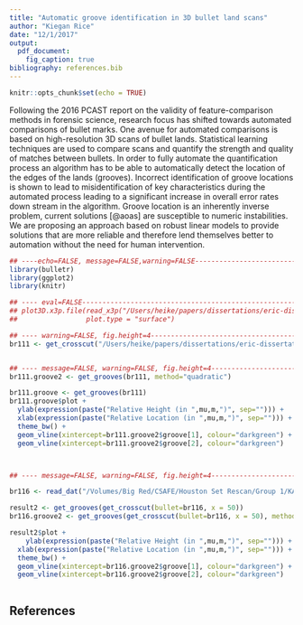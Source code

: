 ```yaml
---
title: "Automatic groove identification in 3D bullet land scans"
author: "Kiegan Rice"
date: "12/1/2017"
output: 
  pdf_document:
    fig_caption: true
bibliography: references.bib
---
```


```r
knitr::opts_chunk$set(echo = TRUE)
```

Following the 2016 PCAST report on the validity of feature-comparison methods in forensic science, research focus has shifted towards automated comparisons of bullet marks. One avenue for automated comparisons is based on high-resolution 3D scans of bullet lands. 
Statistical learning techniques are used to compare scans and quantify the strength and quality of matches between bullets.
In order to fully automate the quantification process an algorithm has to be able to automatically detect the location of the edges of the lands (grooves). Incorrect identification of groove locations is shown to lead to misidentification of key characteristics during the automated process leading to a significant increase in overall error rates down stream in the algorithm. Groove location is an inherently inverse problem, current solutions [@aoas] are susceptible to numeric instabilities. We are proposing an approach based on robust linear models to provide solutions that are more reliable and therefore lend themselves better to automation without the need for human intervention. 

\begin{figure}[hbtp]
\centering
\includegraphics[width=.9\textwidth]{abstract_files/figure-latex/figure-1.pdf}
\includegraphics[width=.9\textwidth]{abstract_files/figure-latex/figure-2.pdf}
\caption{\label{fig1}Groove identification in crosscuts of two bullet lands. The vertical blue lines indicate locations of the left and right groove. At the top, the groove identifaction works well, the bottom proves more challenging.}
\end{figure}

```r
## ----echo=FALSE, message=FALSE,warning=FALSE-----------------------------
library(bulletr)
library(ggplot2)
library(knitr)

## ---- eval=FALSE---------------------------------------------------------
## plot3D.x3p.file(read_x3p("/Users/heike/papers/dissertations/eric-dissertation/images/Hamby (2009) Barrel/bullets/Br1 Bullet 1-5.x3p"),
##                 plot.type = "surface")

## ---- warning=FALSE, fig.height=4----------------------------------------
br111 <- get_crosscut("/Users/heike/papers/dissertations/eric-dissertation/images/Hamby (2009) Barrel/bullets/Br1 Bullet 1-5.x3p", x = 243.75)


## ---- message=FALSE, warning=FALSE, fig.height=4-------------------------
br111.groove2 <- get_grooves(br111, method="quadratic")

br111.groove <- get_grooves(br111)
br111.groove$plot +
  ylab(expression(paste("Relative Height (in ",mu,m,")", sep=""))) + 
  xlab(expression(paste("Relative Location (in ",mu,m,")", sep=""))) + 
  theme_bw() +
  geom_vline(xintercept=br111.groove2$groove[1], colour="darkgreen") +
  geom_vline(xintercept=br111.groove2$groove[2], colour="darkgreen")



## ---- message=FALSE, warning=FALSE, fig.height=4-------------------------

br116 <- read_dat("/Volumes/Big Red/CSAFE/Houston Set Rescan/Group 1/KA/Bullet 1/HTX - Group 1 - Kit CU - KA Bullet 1 Land 1 - Sneox1 - 20x - auto light left image +20 perc. - threshold 2 - resolution 4 - Allison Mark.dat", profiley=FALSE)

result2 <- get_grooves(get_crosscut(bullet=br116, x = 50))
br116.groove2 <- get_grooves(get_crosscut(bullet=br116, x = 50), method="quadratic")

result2$plot +
    ylab(expression(paste("Relative Height (in ",mu,m,")", sep=""))) + 
  xlab(expression(paste("Relative Location (in ",mu,m,")", sep=""))) + 
  theme_bw() +
  geom_vline(xintercept=br116.groove2$groove[1], colour="darkgreen") +
  geom_vline(xintercept=br116.groove2$groove[2], colour="darkgreen")



```

## References
